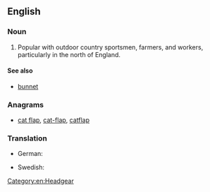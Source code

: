 ==English==
{{wikipedia}}

===Noun===
{{en-noun|head=[[flat]] [[cap]]}}

# Popular with outdoor country sportsmen, farmers, and workers, particularly in the north of England.

====See also====
* [[bunnet]]

===Anagrams===
* [[cat flap#English|cat flap]], [[cat-flap#English|cat-flap]], [[catflap#English|catflap]]

===Translation===
{{trans-top|A man's cap made from wool, [[tweed]], or other soft material. It has a small [[peak]] and fits [[snugly]] tight to the wearer's head.}}
* German: {{t|de|Schiebermütze|f}}
{{trans-mid}}
* Swedish: {{t|sv|gubbkeps|c}}
{{trans-bottom}}

[[Category:en:Headgear]]